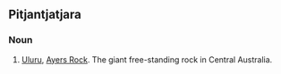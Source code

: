 ==Pitjantjatjara==

===Noun===
{{infl|pjt|noun}}

# [[Uluru]], [[Ayers Rock]]. The giant free-standing rock in Central Australia.